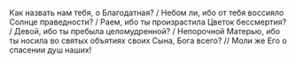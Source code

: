 Как назвать нам тебя, о Благодатная? / Небом ли, ибо от тебя воссияло Солнце праведности? / Раем, ибо ты произрастила Цветок бессмертия? / Девой, ибо ты пребыла целомудренной? / Непорочной Матерью, ибо ты носила во святых объятиях своих Сына, Бога всего? // Моли же Его о спасении душ наших!
